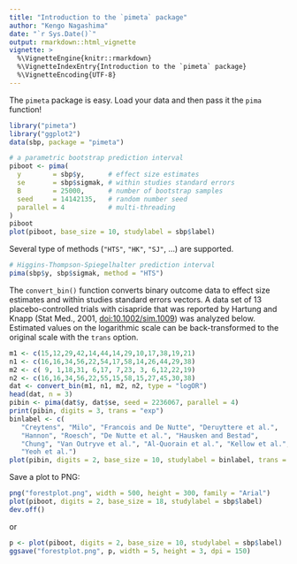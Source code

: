 ```yaml
---
title: "Introduction to the `pimeta` package"
author: "Kengo Nagashima"
date: "`r Sys.Date()`"
output: rmarkdown::html_vignette
vignette: >
  %\VignetteEngine{knitr::rmarkdown}
  %\VignetteIndexEntry{Introduction to the `pimeta` package}
  %\VignetteEncoding{UTF-8}
---
```


The `pimeta` package is easy.
Load your data and then pass it the `pima` function!
```r
library("pimeta")
library("ggplot2")
data(sbp, package = "pimeta")

# a parametric bootstrap prediction interval
piboot <- pima(
  y        = sbp$y,      # effect size estimates
  se       = sbp$sigmak, # within studies standard errors
  B        = 25000,      # number of bootstrap samples
  seed     = 14142135,   # random number seed
  parallel = 4           # multi-threading     
)
piboot
plot(piboot, base_size = 10, studylabel = sbp$label)
```

Several type of methods (`"HTS"`, `"HK"`, `"SJ"`, ...) are supported.
```r
# Higgins-Thompson-Spiegelhalter prediction interval
pima(sbp$y, sbp$sigmak, method = "HTS")
```

The `convert_bin()` function converts binary outcome data to effect size estimates and within studies standard errors vectors.
A data set of 13 placebo-controlled trials with cisapride that was reported by Hartung and Knapp (Stat Med., 2001, [doi:10.1002/sim.1009](https://doi.org/10.1002/sim.1009)) was analyzed below.
Estimated values on the logarithmic scale can be back-transformed to the original scale with the `trans` option.
```r
m1 <- c(15,12,29,42,14,44,14,29,10,17,38,19,21)
n1 <- c(16,16,34,56,22,54,17,58,14,26,44,29,38)
m2 <- c( 9, 1,18,31, 6,17, 7,23, 3, 6,12,22,19)
n2 <- c(16,16,34,56,22,55,15,58,15,27,45,30,38)
dat <- convert_bin(m1, n1, m2, n2, type = "logOR")
head(dat, n = 3)
pibin <- pima(dat$y, dat$se, seed = 2236067, parallel = 4)
print(pibin, digits = 3, trans = "exp")
binlabel <- c(
   "Creytens", "Milo", "Francois and De Nutte", "Deruyttere et al.",
   "Hannon", "Roesch", "De Nutte et al.", "Hausken and Bestad",
   "Chung", "Van Outryve et al.", "Al-Quorain et al.", "Kellow et al.",
   "Yeoh et al.")
plot(pibin, digits = 2, base_size = 10, studylabel = binlabel, trans = "exp")
```

Save a plot to PNG:
```r
png("forestplot.png", width = 500, height = 300, family = "Arial")
plot(piboot, digits = 2, base_size = 18, studylabel = sbp$label)
dev.off()
```
or
```r
p <- plot(piboot, digits = 2, base_size = 10, studylabel = sbp$label)
ggsave("forestplot.png", p, width = 5, height = 3, dpi = 150)
```
